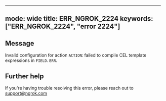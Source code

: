 
---
mode: wide
title: ERR_NGROK_2224
keywords: ["ERR_NGROK_2224", "error 2224"]
---

## Message
Invalid configuration for action `ACTION`: failed to compile CEL template expressions in `FIELD`.
`ERR`.




## Further help
If you're having trouble resolving this error, please reach out to [support@ngrok.com](mailto:support@ngrok.com?subject=Help%20with%20ERR_NGROK_2224)

